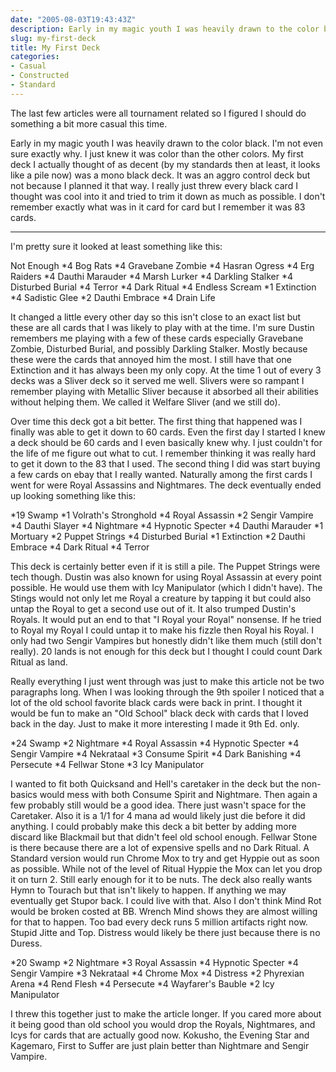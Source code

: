 ```yaml
---
date: "2005-08-03T19:43:43Z"
description: Early in my magic youth I was heavily drawn to the color black.  I'm not even sure exactly why.  I just knew it was color than the other colors.  My first deck I actually thought of as decent (by my standards then at least, it looks like a pile now) was a mono black deck.  It was an aggro control deck but not because I planned it that way.  I really just threw every black card I thought was cool into it and tried to trim it down as much as possible.
slug: my-first-deck
title: My First Deck
categories:
- Casual
- Constructed
- Standard
---
```


The last few articles were all tournament related so I figured I should do something a bit more casual this time.

Early in my magic youth I was heavily drawn to the color black.  I'm not even sure exactly why.  I just knew it was color than the other colors.  My first deck I actually thought of as decent (by my standards then at least, it looks like a pile now) was a mono black deck.  It was an aggro control deck but not because I planned it that way.  I really just threw every black card I thought was cool into it and tried to trim it down as much as possible.  I don't remember exactly what was in it card for card but I remember it was 83 cards.
<hr class="more"/>


I'm pretty sure it looked at least something like this:

<Deck title="My First Good Deck">
<CardList title="Lands" counts={false}>
Not Enough
</CardList>
<CardList title="Creatures">
*4 Bog Rats
*4 Gravebane Zombie
*4 Hasran Ogress
*4 Erg Raiders
*4 Dauthi Marauder
*4 Marsh Lurker
*4 Darkling Stalker
</CardList>
<CardList title="Spells">
*4 Disturbed Burial
*4 Terror
*4 Dark Ritual
*4 Endless Scream
*1 Extinction
*4 Sadistic Glee
*2 Dauthi Embrace
*4 Drain Life
</CardList>
</Deck>

It changed a little every other day so this isn't close to an exact list but these are all cards that I was likely to play with at the time.  I'm sure Dustin remembers me playing with a few of these cards especially <Card>Gravebane Zombie</Card>, <Card>Disturbed Burial</Card>, and possibly <Card>Darkling Stalker</Card>.  Mostly because these were the cards that annoyed him the most.  I still have that one <Card>Extinction</Card> and it has always been my only copy.  At the time 1 out of every 3 decks was a Sliver deck so it served me well.  Slivers were so rampant I remember playing with <Card>Metallic Sliver</Card> because it absorbed all their abilities without helping them.  We called it Welfare Sliver (and we still do).

Over time this deck got a bit better.  The first thing that happened was I finally was able to get it down to 60 cards.  Even the first day I started I knew a deck should be 60 cards and I even basically knew why.  I just couldn't for the life of me figure out what to cut.  I remember thinking it was really hard to get it down to the 83 that I used.  The second thing I did was start buying a few cards on ebay that I really wanted.  Naturally among the first cards I went for were <Card card="Royal Assassin">Royal Assassins</Card> and <Card card="Nightmare">Nightmares</Card>.  The deck eventually ended up looking something like this:

<Deck title="My Old Black Deck">
<CardList title="Lands">
*19 Swamp
*1 Volrath's Stronghold
</CardList>
<CardList title="Creatures">
*4 Royal Assassin
*2 Sengir Vampire
*4 Dauthi Slayer
*4 Nightmare
*4 Hypnotic Specter
*4 Dauthi Marauder
</CardList>
<CardList title="Spells">
*1 Mortuary
*2 Puppet Strings
*4 Disturbed Burial
*1 Extinction
*2 Dauthi Embrace
*4 Dark Ritual
*4 Terror
</CardList>
</Deck>

This deck is certainly better even if it is still a pile.  The <Card>Puppet Strings</Card> were tech though.  Dustin was also known for using <Card>Royal Assassin</Card> at every point possible.  He would use them with <Card>Icy Manipulator</Card> (which I didn't have).  The Stings would not only let me Royal a creature by tapping it but could also untap the Royal to get a second use out of it.  It also trumped Dustin's Royals.  It would put an end to that "I Royal your Royal" nonsense.  If he tried to Royal my Royal I could untap it to make his fizzle then Royal his Royal.  I only had two <Card card="Sengir Vampire">Sengir Vampires</Card> but honestly didn't like them much (still don't really).  20 lands is not enough for this deck but I thought I could count <Card>Dark Ritual</Card> as land.

Really everything I just went through was just to make this article not be two paragraphs long.  When I was looking through the 9th spoiler I noticed that a lot of the old school favorite black cards were back in print.  I thought it would be fun to make an "Old School" black deck with cards that I loved back in the day.  Just to make it more interesting I made it 9th Ed. only.

<Deck title="Old Skool Black - 9th Ed. Constructed">
<CardList title="Lands">
*24 Swamp
</CardList>
<CardList title="Creatures">
*2 Nightmare
*4 Royal Assassin
*4 Hypnotic Specter
*4 Sengir Vampire
*4 Nekrataal
</CardList>
<CardList title="Spells">
*3 Consume Spirit
*4 Dark Banishing
*4 Persecute
*4 Fellwar Stone
*3 Icy Manipulator
</CardList>
</Deck>

I wanted to fit both <Card>Quicksand</Card> and <Card>Hell's caretaker</Card> in the deck but the non-basics would mess with both <Card>Consume Spirit</Card> and <Card>Nightmare</Card>.  Then again a few probably still would be a good idea.  There just wasn't space for the Caretaker.  Also it is a 1/1 for 4 mana ad would likely just die before it did anything.  I could probably make this deck a bit better by adding more discard like <Card>Blackmail</Card> but that didn't feel old school enough.  <Card>Fellwar Stone</Card> is there because there are a lot of expensive spells and no <Card>Dark Ritual</Card>.  A Standard version would run <Card>Chrome Mox</Card> to try and get <Card card="Hypnotic Specter">Hyppie</Card> out as soon as possible.  While not of the level of Ritual Hyppie the Mox can let you drop it on turn 2.  Still early enough for it to be nuts.  The deck also really wants <Card>Hymn to Tourach</Card> but that isn't likely to happen.  If anything we may eventually get <Card>Stupor</Card> back.  I could live with that.  Also I don't think <Card>Mind Rot</Card> would be broken costed at BB.  <Card>Wrench Mind</Card> shows they are almost willing for that to happen.  Too bad every deck runs 5 million artifacts right now.  Stupid Jitte and Top.  <Card>Distress</Card> would likely be there just because there is no <Card>Duress</Card>.

<Deck title="Old Skool Black - 9th Ed. Standard">
<CardList title="Lands">
*20 Swamp
</CardList>
<CardList title="Creatures">
*2 Nightmare
*3 Royal Assassin
*4 Hypnotic Specter
*4 Sengir Vampire
*3 Nekrataal
</CardList>
<CardList title="Spells">
*4 Chrome Mox
*4 Distress
*2 Phyrexian Arena
*4 Rend Flesh
*4 Persecute
*4 Wayfarer's Bauble
*2 Icy Manipulator
</CardList>
</Deck>

I threw this together just to make the article longer.  If you cared more about it being good than old school you would drop the Royals, Nightmares, and Icys for cards that are actually good now.  <Card>Kokusho, the Evening Star</Card> and <Card>Kagemaro, First to Suffer</Card> are just plain better than <Card>Nightmare</Card> and <Card>Sengir Vampire</Card>.

